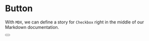 <!-- Checkbox.stories.mdx -->



<Meta title="Components/Button" component={Button} />

# Button

With `MDX`, we can define a story for `Checkbox` right in the middle of our Markdown documentation.

<Canvas>
  <Story 
    name="demo button"
    args={{ 
      compiler: 'TS',
      framework: 'react'
    }}>
      <Button compiler="sss" framework="xvxcv" />
   </Story>
</Canvas>

<ArgsTable story="demo button" />